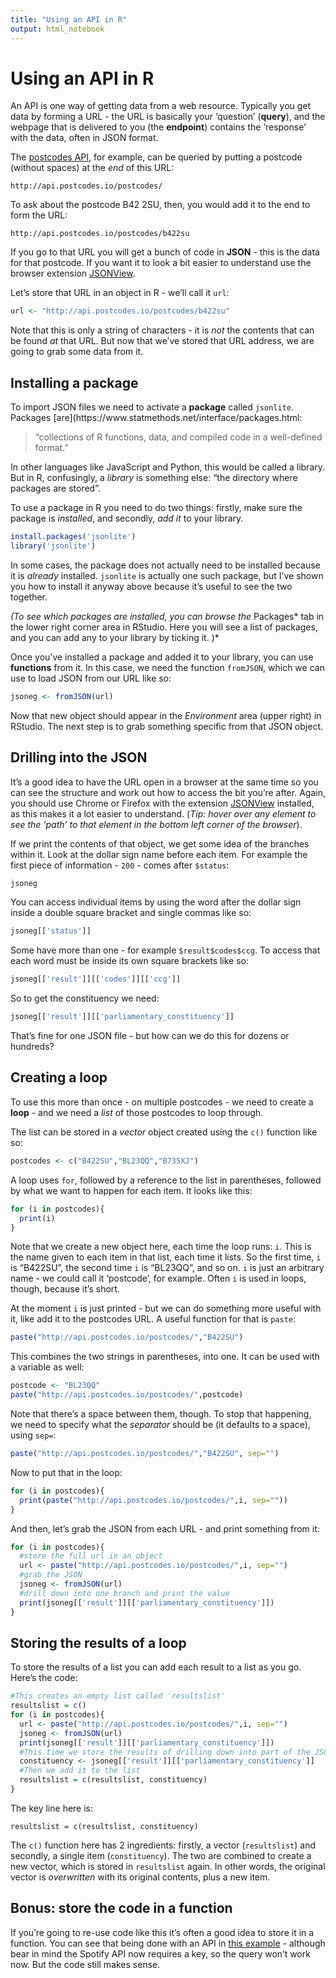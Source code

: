 ```yaml
---
title: "Using an API in R"
output: html_notebook
---
```


# Using an API in R

An API is one way of getting data from a web resource. Typically you get data by forming a URL - the URL is basically your 'question' (**query**), and the webpage that is delivered to you (the **endpoint**) contains the 'response' with the data, often in JSON format.

The [postcodes API](http://api.postcodes.io/), for example, can be queried by putting a postcode (without spaces) at the *end* of this URL:

`http://api.postcodes.io/postcodes/`

To ask about the postcode B42 2SU, then, you would add it to the end to form the URL:

`http://api.postcodes.io/postcodes/b422su`

If you go to that URL you will get a bunch of code in **JSON** - this is the data for that postcode. If you want it to look a bit easier to understand use the browser extension [JSONView](https://chrome.google.com/webstore/detail/jsonview/chklaanhfefbnpoihckbnefhakgolnmc?hl=en).

Let's store that URL in an object in R - we'll call it `url`:

```r
url <- "http://api.postcodes.io/postcodes/b422su"
```

Note that this is only a string of characters - it is *not* the contents that can be found *at* that URL. But now that we've stored that URL address, we are going to grab some data from it.

## Installing a package

To import JSON files we need to activate a **package** called `jsonlite`. Packages [are](https://www.statmethods.net/interface/packages.html:

> "collections of R functions, data, and compiled code in a well-defined format." 

In other languages like JavaScript and Python, this would be called a library. But in R, confusingly, a *library* is something else: "the directory where packages are stored".

To use a package in R you need to do two things: firstly, make sure the package is *installed*, and secondly, *add it* to your library.

```r
install.packages('jsonlite')
library('jsonlite')
```

In some cases, the package does not actually need to be installed because it is *already* installed. `jsonlite` is actually one such package, but I've shown you how to install it anyway above because it's useful to see the two together.

*(To see which packages are installed, you can browse the *Packages* tab in the lower right corner area in RStudio. Here you will see a list of packages, and you can add any to your library by ticking it. )*

Once you've installed a package and added it to your library, you can use **functions** from it. In this case, we need the function `fromJSON`, which we can use to load JSON from our URL like so:

```r
jsoneg <- fromJSON(url)
```

Now that new object should appear in the *Environment* area (upper right) in RStudio. The next step is to grab something specific from that JSON object.

## Drilling into the JSON

It's a good idea to have the URL open in a browser at the same time so you can see the structure and work out how to access the bit you're after. Again, you should use Chrome or Firefox with the extension [JSONView](https://chrome.google.com/webstore/detail/jsonview/chklaanhfefbnpoihckbnefhakgolnmc?hl=en) installed, as this makes it a lot easier to understand. (*Tip: hover over any element to see the 'path' to that element in the bottom left corner of the browser*).

If we print the contents of that object, we get some idea of the branches within it. Look at the dollar sign name before each item. For example the first piece of information - `200` - comes after `$status`:

```r
jsoneg
```

You can access individual items by using the word after the dollar sign inside a double square bracket and single commas like so:

```r
jsoneg[['status']]
```

Some have more than one - for example `$result$codes$ccg`. To access that each word must be inside its own square brackets like so:

```r
jsoneg[['result']][['codes']][['ccg']]
```

So to get the constituency we need:

```r
jsoneg[['result']][['parliamentary_constituency']]
```

That's fine for one JSON file - but how can we do this for dozens or hundreds?

## Creating a loop

To use this more than once - on multiple postcodes - we need to create a **loop** - and we need a *list* of those postcodes to loop through.

The list can be stored in a *vector* object created using the `c()` function like so:

```r
postcodes <- c("B422SU","BL23QQ","B735XJ")
```

A loop uses `for`, followed by a reference to the list in parentheses, followed by what we want to happen for each item. It looks like this:

```r
for (i in postcodes){
  print(i)
}
```

Note that we create a new object here, each time the loop runs: `i`. This is the name given to each item in that list, each time it lists. So the first time, `i` is "B422SU", the second time `i` is "BL23QQ", and so on. `i` is just an arbitrary name - we could call it 'postcode', for example. Often `i` is used in loops, though, because it's short.

At the moment `i` is just printed - but we can do something more useful with it, like add it to the postcodes URL. A useful function for that is `paste`:

```r
paste("http://api.postcodes.io/postcodes/","B422SU")
```

This combines the two strings in parentheses, into one. It can be used with a variable as well:

```r
postcode <- "BL23QQ"
paste("http://api.postcodes.io/postcodes/",postcode)
```

Note that there's a space between them, though. To stop that happening, we need to specify what the *separator* should be (it defaults to a space), using `sep=`:

```r
paste("http://api.postcodes.io/postcodes/","B422SU", sep="")
```

Now to put that in the loop:

```r
for (i in postcodes){
  print(paste("http://api.postcodes.io/postcodes/",i, sep=""))
}
```

And then, let's grab the JSON from each URL - and print something from it:

```r
for (i in postcodes){
  #store the full url in an object
  url <- paste("http://api.postcodes.io/postcodes/",i, sep="")
  #grab the JSON
  jsoneg <- fromJSON(url)
  #drill down into one branch and print the value
  print(jsoneg[['result']][['parliamentary_constituency']])
}
```

## Storing the results of a loop

To store the results of a list you can add each result to a list as you go. Here's the code:

```r
#This creates an empty list called 'resultslist'
resultslist = c()
for (i in postcodes){
  url <- paste("http://api.postcodes.io/postcodes/",i, sep="")
  jsoneg <- fromJSON(url)
  print(jsoneg[['result']][['parliamentary_constituency']])
  #This time we store the results of drilling down into part of the JSON
  constituency <- jsoneg[['result']][['parliamentary_constituency']]
  #Then we add it to the list
  resultslist = c(resultslist, constituency)
}
```

The key line here is:

`resultslist = c(resultslist, constituency)`

The `c()` function here has 2 ingredients: firstly, a vector (`resultslist`) and secondly, a single item (`constituency`). The two are combined to create a new vector, which is stored in `resultslist` again. In other words, the original vector is *overwritten* with its original contents, plus a new item.


## Bonus: store the code in a function 

If you're going to re-use code like this it's often a good idea to store it in a function. You can see that being done with an API in [this example](https://github.com/paulbradshaw/Rintro/blob/master/rAPI/spotify/using_spotify_api.Rmd) - although bear in mind the Spotify API now requires a key, so the query won't work now. But the code still makes sense.

